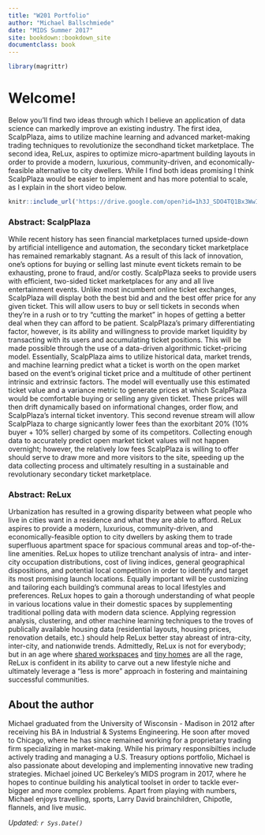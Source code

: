 ```yaml
---
title: "W201 Portfolio"
author: "Michael Ballschmiede"
date: "MIDS Summer 2017"
site: bookdown::bookdown_site
documentclass: book
---
```


<!-- This won't be displayed but it will initialize your R session. Add any R libraries you need here. -->
```r
library(magrittr)
```


# Welcome! {-}

Below you'll find two ideas through which I believe an application of data science can markedly improve an existing industry. The first idea, ScalpPlaza, aims to utilize machine learning and advanced market-making trading techniques to revolutionize the secondhand ticket marketplace. The second idea, ReLux, aspires to optimize micro-apartment building layouts in order to provide a modern, luxurious, community-driven, and economically-feasible alternative to city dwellers. While I find both ideas promising I think ScalpPlaza would be easier to implement and has more potential to scale, as I explain in the short video below. 


<!-- Below this line is just examples of how you can embed video from Google Drive. First you have to enable sharing, then just get the object ID which is that long string between d/ and /preview and will also be appended to any sharing link you generate for your video. -->
<p>
```r
knitr::include_url('https://drive.google.com/open?id=1h3J_SDO4TQ1Bx3WwIvI3c-aSAvCqKAoB')
```

### Abstract: ScalpPlaza {-}

While recent history has seen financial marketplaces turned upside-down by artificial intelligence and automation, the secondary ticket marketplace has remained remarkably stagnant. As a result of this lack of innovation, one's options for buying or selling last minute event tickets remain to be exhausting, prone to fraud, and/or costly. ScalpPlaza seeks to provide users with  efficient, two-sided ticket marketplaces for any and all live entertainment events. Unlike most incumbent online ticket exchanges, ScalpPlaza will display both the best bid and and the best offer price for any given ticket. This will allow users to buy or sell tickets in seconds when they’re in a rush or to try “cutting the market” in hopes of getting a better deal when they can afford to be patient. ScalpPlaza’s primary differentiating factor, however, is its ability and willingness to provide market liquidity by transacting with its users and accumulating ticket positions. This will be made possible through the use of a data-driven algorithmic ticket-pricing model. Essentially, ScalpPlaza aims to utilize historical data, market trends, and machine learning predict what a ticket is worth on the open market based on the event’s original ticket price and a multitude of other pertinent intrinsic and extrinsic factors. The model will eventually use this estimated ticket value and a variance metric to generate prices at which ScalpPlaza would be comfortable buying or selling any given ticket. These prices will then drift dynamically based on informational changes, order flow, and ScalpPlaza’s internal ticket inventory. This second revenue stream will allow ScalpPlaza to charge signicantly lower fees than the exorbitant 20% (10% buyer + 10% seller) charged by some of its competitors. Collecting enough data to accurately predict open market ticket values will not happen overnight; however, the relatively low fees ScalpPlaza is willing to offer should serve to draw more and more visitors to the site, speeding up the data collecting process and ultimately resulting in a sustainable and revolutionary secondary ticket marketplace.


### Abstract: ReLux {-}

Urbanization has resulted in a growing disparity between what people who live in cities want in a residence and what they are able to afford. ReLux aspires to provide a modern, luxurious, community-driven, and economically-feasible option to city dwellers by asking them to trade superfluous apartment space for spacious communal areas and top-of-the-line amenities. ReLux hopes to utilize trenchant analysis of intra- and inter-city occupation distributions, cost of living indices, general geographical dispositions, and potential local competition in order to identify and target its most promising launch locations. Equally important will be customizing and tailoring each building's communal areas to local lifestyles and preferences. ReLux hopes to gain a thorough understanding of what people in various locations value in their domestic spaces by supplementing traditional polling data with modern data science. Applying regression analysis, clustering, and other machine learning techniques to the troves of publically available housing data (residential layouts, housing prices, renovation details, etc.) should help ReLux better stay abreast of intra-city, inter-city, and nationwide trends. Admittedly, ReLux is not for everybody; but in an age where [shared workspaces](https://www.cbinsights.com/research/wework-valuation-analysis/) and [tiny homes](http://www.countryliving.com/home-design/g1887/tiny-house/?) are all the rage, ReLux is confident in its ability to carve out a new lifestyle niche and ultimately leverage a "less is more" approach in fostering and maintaining successful communities. 


## About the author {-}

Michael graduated from the University of Wisconsin - Madison in 2012 after receiving his BA in Industrial & Systems Engineering. He soon after moved to Chicago, where he has since remained working for a proprietary trading firm specializing in market-making. While his primary responsibilties include actively trading and managing a U.S. Treasury options portfolio, Michael is also passionate about developing and implementing innovative new trading strategies. Michael joined UC Berkeley's MIDS program in 2017, where he hopes to continue building his analytical toolset in order to tackle ever-bigger and more complex problems. Apart from playing with numbers, Michael enjoys travelling, sports, Larry David brainchildren, Chipotle, flannels, and live music.

*Updated: `r Sys.Date()`*
